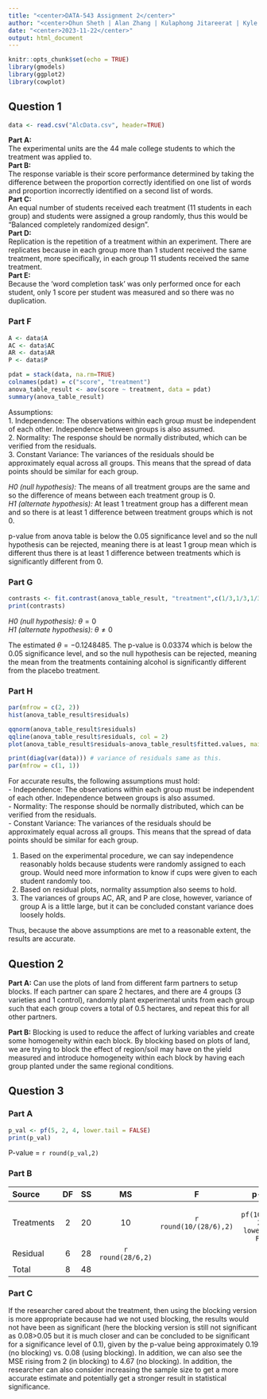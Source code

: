 ---
title: "<center>DATA-543 Assignment 2</center>"
author: "<center>Dhun Sheth | Alan Zhang | Kulaphong Jitareerat | Kyle Deng</center>"
date: "<center>2023-11-22</center>"
output: html_document
---

```{r setup, include=FALSE}
knitr::opts_chunk$set(echo = TRUE)
library(gmodels)
library(ggplot2)
library(cowplot)
```
## Question 1
```{r question_1}

data <- read.csv("AlcData.csv", header=TRUE)

```
**Part A:**    
The experimental units are the 44 male college students to which the treatment was applied to.    
**Part B:**     
The response variable is their score performance determined by taking the difference between the proportion correctly identified on one list of words and proportion incorrectly identified on a second list of
words.    
**Part C:**    
An equal number of students received each treatment (11 students in each group) and students were assigned a group randomly, thus this would be "Balanced completely randomized design".     
**Part D:**     
Replication is the repetition of a treatment within an experiment. There are replicates because in each group more than 1 student received the same treatment, more specifically, in each group 11 students received the same treatment.     
**Part E:**     
Because the 'word completion task' was only performed once for each student, only 1 score per student was measured and so there was no duplication.  

### Part F
```{r question_1_part_f}

A <- data$A
AC <- data$AC
AR <- data$AR
P <- data$P

pdat = stack(data, na.rm=TRUE)
colnames(pdat) = c("score", "treatment")
anova_table_result <- aov(score ~ treatment, data = pdat)
summary(anova_table_result)
```
Assumptions:   
1. Independence: The observations within each group must be independent of each other. Independence between groups is also assumed.  
2. Normality: The response should be normally distributed, which can be verified from the residuals.    
3. Constant Variance: The variances of the residuals should be approximately equal across all groups. This means that the spread of data points should be similar for each group.   
   
*H0 (null hypothesis):* The means of all treatment groups are the same and so the difference of means between each treatment group is 0.   
*H1 (alternate hypothesis):* At least 1 treatment group has a different mean and so there is at least 1 difference between treatment groups which is not 0.   
   
p-value from anova table is below the 0.05 significance level and so the null hypothesis can be rejected, meaning there is at least 1 group mean which is different thus there is at least 1 difference between treatments which is significantly different from 0.  

### Part G
```{r question_1_part_g}


contrasts <- fit.contrast(anova_table_result, "treatment",c(1/3,1/3,1/3,-1))
print(contrasts)

```

*H0 (null hypothesis):* $\theta = 0$   
*H1 (alternate hypothesis):* $\theta \neq 0$   
   
The estimated $\theta=-0.1248485$. The p-value is 0.03374 which is below the 0.05 significance level, and so the null hypothesis can be rejected, meaning the mean from the treatments containing alcohol is significantly different from the placebo treatment.  

### Part H
```{r question_1_part_h}

par(mfrow = c(2, 2))
hist(anova_table_result$residuals)

qqnorm(anova_table_result$residuals)
qqline(anova_table_result$residuals, col = 2)
plot(anova_table_result$residuals~anova_table_result$fitted.values, main=paste("Residual vs. Fitted Value"))

print(diag(var(data))) # variance of residuals same as this.
par(mfrow = c(1, 1))

```

For accurate results, the following assumptions must hold:   
- Independence: The observations within each group must be independent of each other. Independence between groups is also assumed.  
- Normality: The response should be normally distributed, which can be verified from the residuals.    
- Constant Variance: The variances of the residuals should be approximately equal across all groups. This means that the spread of data points should be similar for each group.   
   
1. Based on the experimental procedure, we can say independence reasonably holds because students were randomly assigned to each group. Would need more information to know if cups were given to each student randomly too.        
2. Based on residual plots, normality assumption also seems to hold.   
3. The variances of groups AC, AR, and P are close, however, variance of group A is a little large, but it can be concluded constant variance does loosely holds.     

Thus, because the above assumptions are met to a reasonable extent, the results are accurate.   
  
## Question 2
**Part A:** Can use the plots of land from different farm partners to setup blocks. If each partner can spare 2 hectares, and there are 4 groups (3 varieties and 1 control), randomly plant experimental units from each group such that each group covers a total of 0.5 hectares, and repeat this for all other partners.
   
**Part B:** Blocking is used to reduce the affect of lurking variables and create some homogeneity within each block.
By blocking based on plots of land, we are trying to block the effect of region/soil may have on the yield measured and introduce homogeneity within each block by having each group planted under the same regional conditions.   

## Question 3
### Part A
```{r question_3_part_a}

p_val <- pf(5, 2, 4, lower.tail = FALSE)
print(p_val)
```
   
P-value = `r round(p_val,2)`   

### Part B

| Source       | DF | SS | MS | F | p-value |
|:--------------|:----:|:----:|:----:|:---:|:---------:|
| Treatments   | 2  | 20  | 10  | `r round(10/(28/6),2)` |  `r pf(10/(28/6), 2, 6, lower.tail = FALSE)`      |
| Residual     | 6  | 28  | `r round(28/6,2)`   |   |         |
| Total        | 8  |  48  |    |   |         |

### Part C
If the researcher cared about the treatment, then using the blocking version is more appropriate because had we not used blocking, the results would not have been as significant (here the blocking version is still not significant as 0.08>0.05 but it is much closer and can be concluded to be significant for a significance level of 0.1), given by the p-value being approximately 0.19 (no blocking) vs. 0.08 (using blocking). In addition, we can also see the MSE rising from 2 (in blocking) to 4.67 (no blocking). In addition, the researcher can also consider increasing the sample size to get a more accurate estimate and potentially get a stronger result in statistical significance. 
